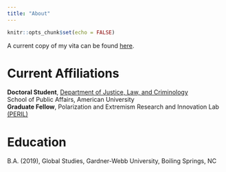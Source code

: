 ```yaml
---
title: "About"
---
```


```r
knitr::opts_chunk$set(echo = FALSE)
```

A current copy of my vita can be found [here](pdfs/cv_mostrecent.pdf).  

# Current Affiliations
**Doctoral Student**, [Department of Justice, Law, and Criminology](https://www.american.edu/spa/jlc/)  
School of Public Affairs, American University  
**Graduate Fellow**, Polarization and Extremism Research and Innovation Lab [(PERIL)](https://www.american.edu/centers/university-excellence/peril.cfm)  

# Education
B.A. (2019), Global Studies, Gardner-Webb University, Boiling Springs, NC
